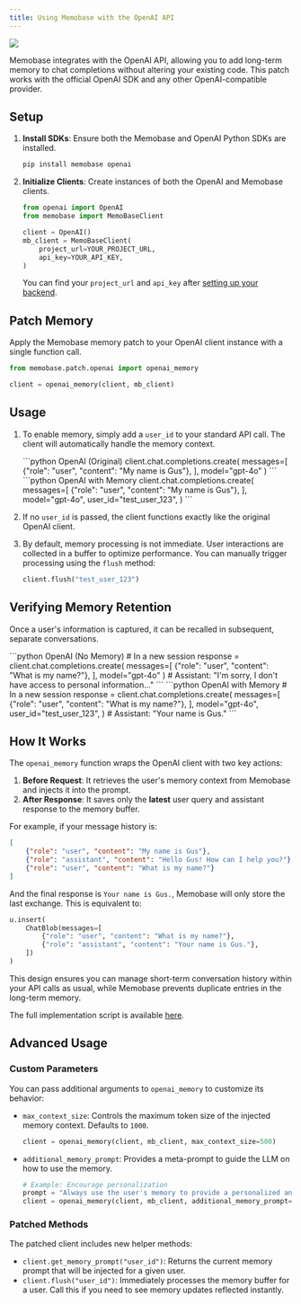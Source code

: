 ```yaml
---
title: Using Memobase with the OpenAI API
---
```


<Frame caption="Diagram of OpenAI API with Memory Integration">
  <img src="/images/openai_client.png" />
</Frame>

Memobase integrates with the OpenAI API, allowing you to add long-term memory to chat completions without altering your existing code. This patch works with the official OpenAI SDK and any other OpenAI-compatible provider.

## Setup

1.  **Install SDKs**: Ensure both the Memobase and OpenAI Python SDKs are installed.
    ```bash
    pip install memobase openai
    ```

2.  **Initialize Clients**: Create instances of both the OpenAI and Memobase clients.
    ```python
    from openai import OpenAI
    from memobase import MemoBaseClient

    client = OpenAI()
    mb_client = MemoBaseClient(
        project_url=YOUR_PROJECT_URL,
        api_key=YOUR_API_KEY,
    )
    ```
    You can find your `project_url` and `api_key` after [setting up your backend](/quickstart#memobase-backend).

## Patch Memory

Apply the Memobase memory patch to your OpenAI client instance with a single function call.

```python
from memobase.patch.openai import openai_memory

client = openai_memory(client, mb_client)
```

## Usage

1.  To enable memory, simply add a `user_id` to your standard API call. The client will automatically handle the memory context.

    <CodeGroup>
    ```python OpenAI (Original)
    client.chat.completions.create(
        messages=[
            {"role": "user", "content": "My name is Gus"},
        ],
        model="gpt-4o"
    )
    ```
    ```python OpenAI with Memory
    client.chat.completions.create(
        messages=[
            {"role": "user", "content": "My name is Gus"},
        ],
        model="gpt-4o",
        user_id="test_user_123",
    )
    ```
    </CodeGroup>

2.  If no `user_id` is passed, the client functions exactly like the original OpenAI client.

3.  By default, memory processing is not immediate. User interactions are collected in a buffer to optimize performance. You can manually trigger processing using the `flush` method:
    ```python
    client.flush("test_user_123")
    ```

## Verifying Memory Retention

Once a user's information is captured, it can be recalled in subsequent, separate conversations.

<CodeGroup>
```python OpenAI (No Memory)
# In a new session
response = client.chat.completions.create(
    messages=[
        {"role": "user", "content": "What is my name?"},
    ],
    model="gpt-4o"
)
# Assistant: "I'm sorry, I don't have access to personal information..."
```
```python OpenAI with Memory
# In a new session
response = client.chat.completions.create(
    messages=[
        {"role": "user", "content": "What is my name?"},
    ],
    model="gpt-4o",
    user_id="test_user_123",
)
# Assistant: "Your name is Gus."
```
</CodeGroup>

## How It Works

The `openai_memory` function wraps the OpenAI client with two key actions:

1.  **Before Request**: It retrieves the user's memory context from Memobase and injects it into the prompt.
2.  **After Response**: It saves only the **latest** user query and assistant response to the memory buffer.

For example, if your message history is:
```json
[
    {"role": "user", "content": "My name is Gus"},
    {"role": "assistant", "content": "Hello Gus! How can I help you?"},
    {"role": "user", "content": "What is my name?"}
]
```
And the final response is `Your name is Gus.`, Memobase will only store the last exchange. This is equivalent to:
```python
u.insert(
    ChatBlob(messages=[
        {"role": "user", "content": "What is my name?"},
        {"role": "assistant", "content": "Your name is Gus."},
    ])
)
```
This design ensures you can manage short-term conversation history within your API calls as usual, while Memobase prevents duplicate entries in the long-term memory.

The full implementation script is available [here](https://github.com/memodb-io/memobase/blob/main/assets/openai_memory.py).

## Advanced Usage

### Custom Parameters

You can pass additional arguments to `openai_memory` to customize its behavior:

-   `max_context_size`: Controls the maximum token size of the injected memory context. Defaults to `1000`.
    ```python
    client = openai_memory(client, mb_client, max_context_size=500)
    ```
-   `additional_memory_prompt`: Provides a meta-prompt to guide the LLM on how to use the memory.
    ```python
    # Example: Encourage personalization
    prompt = "Always use the user's memory to provide a personalized answer."
    client = openai_memory(client, mb_client, additional_memory_prompt=prompt)
    ```

### Patched Methods

The patched client includes new helper methods:

-   `client.get_memory_prompt("user_id")`: Returns the current memory prompt that will be injected for a given user.
-   `client.flush("user_id")`: Immediately processes the memory buffer for a user. Call this if you need to see memory updates reflected instantly.






